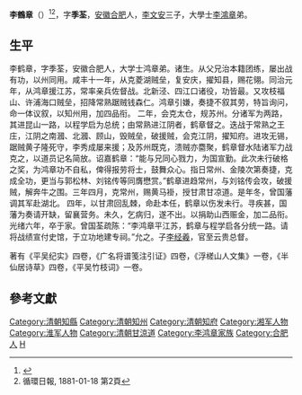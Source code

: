 '''李鶴章'''（{{bd|1825年||1880年|12月31日|catIdx=}}）<ref>{{Cite web |url=http://archive.ihp.sinica.edu.tw/ttscgi/ttsquerynew?0:0:mctauac:SN%3D014696 |title=人名權威資料庫 |access-date=2015-08-23 |archive-date=2019-06-09 |archive-url=https://web.archive.org/web/20190609154518/http://archive.ihp.sinica.edu.tw/ttscgi/ttsquerynew?0:0:mctauac:SN%3D014696 |dead-url=no }}</ref><ref>循環日報, 1881-01-18 第2頁</ref>，字'''季荃'''，[[安徽|安徽]][[合肥|合肥]]人，[[李文安|李文安]]三子，大學士[[李鴻章|李鴻章]]弟。

==生平==
李鹤章，字季荃，安徽合肥人，大学士鸿章弟。诸生。从父兄治本籍团练，屡出战有功，以州同用。咸丰十一年，从克菱湖贼垒，复安庆，擢知县，赐花翎。同治元年，从鸿章援江苏，常率亲兵佐督战。北新泾、四江口诸役，功皆最。又攻枝福山、许浦海口贼垒，招降常熟踞贼钱森仁。鸿章引嫌，奏捷不叙其劳，特旨询问，命一体议叙，以知州用，加四品衔。  
二年，会克太仓，规苏州。分诸军为两路，其进昆山一路，以程学启为总统；由常熟进江阴者，鹤章督之。迭战于常熟之王庄，江阴之南漍、北漍、顾山，毁贼垒，破援贼，会克江阴，擢知府。进攻无锡，踞贼黄子隆死守，李秀成屡来援；及苏州既克，溃贼亦麕聚，鹤章督水陆诸军力战克之，以道员记名简放。诏嘉鹤章：“能与兄同心戮力，为国宣勤。此次未行破格之奖，为鸿章功不自私，俾得报劳将士，鼓舞众心。指日常州、金陵次第奏捷，克成全功，更当与郭松林、刘铭传等同膺懋赏。”鹤章进趋常州，与刘铭传会攻，破援贼，解奔牛之围。三年四月，克常州，赐黄马褂，授甘肃甘凉道。是年冬，曾国藩调其军赴湖北。  
四年，以甘肃回乱棘，命赴本任，鹤章以伤发未行。寻疾甚，国藩为奏请开缺，留襄营务。未久，乞病归，遂不出。以捐助山西赈金，加二品衔。光绪六年，卒于家。曾国荃疏陈：“李鸿章平江苏，鹤章与程学启各分统一路。请将战绩宣付史馆，于立功地建专祠。”允之。子[[李经羲|李经羲]]，官至云贵总督。

著有《平吴纪实》四卷，《广名将谱笺注引证》四卷，《浮槎山人文集》一卷，《半仙居诗草》四卷，《平吴竹枝词》一卷。

==參考文獻==
{{reflist}}

{{李鸿章家系}}

{{DEFAULTSORT:L}}
[[Category:清朝知縣|Category:清朝知縣]]
[[Category:清朝知州|Category:清朝知州]]
[[Category:清朝知府|Category:清朝知府]]
[[Category:湘军人物|Category:湘军人物]]
[[Category:淮军人物|Category:淮军人物]]
[[Category:清朝甘涼道|Category:清朝甘涼道]]
[[Category:李鸿章家族|Category:李鸿章家族]]
[[Category:合肥人|Category:合肥人]]
[[Category:李姓|H]]